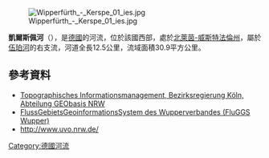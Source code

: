 {{Coord|51|6|50.2|N|7|28|56.4|E|display=title}}
[[File:Wipperfürth_-_Kerspe_01_ies.jpg|right]]

'''凱爾斯佩河'''（{{lang-de|Kerspe}}），是[[德國|德國]]的河流，位於該國西部，處於[[北萊茵-威斯特法倫州|北萊茵-威斯特法倫州]]，屬於[[伍珀河|伍珀河]]的右支流，河道全長12.5公里，流域面積30.9平方公里。

==參考資料==
* [http://www.tim-online.nrw.de/tim-online/nutzung/index.html Topographisches Informationsmanagement, Bezirksregierung Köln, Abteilung GEObasis NRW]{{WebCite|url=https://www.webcitation.org/66qD6yoDr?url=http://www.tim-online.nrw.de/tim-online/nutzung/index.html |date=20120411091906 |dateformat=iso }}
* [http://fluggs.wupperverband.de FlussGebietsGeoinformationsSystem des Wupperverbandes (FluGGS Wupper)]{{Wayback|url=http://fluggs.wupperverband.de/ |date=20160303182641 }}
* http://www.uvo.nrw.de/{{Wayback|url=http://www.uvo.nrw.de/ |date=20200808073120 }}

{{Germany-geo-stub}}
[[Category:德國河流|Category:德國河流]]